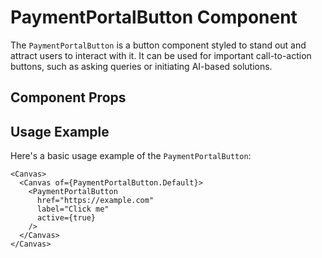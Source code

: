 

<Meta of={PaymentPortalButton} />

# PaymentPortalButton Component

The `PaymentPortalButton` is a button component styled to stand out and attract users to interact with it. It can be used for important call-to-action buttons, such as asking queries or initiating AI-based solutions.

## Component Props

<Canvas of={PaymentPortalButton.Default} />

<Controls />

## Usage Example

Here's a basic usage example of the `PaymentPortalButton`:

```tsx
<Canvas>
  <Canvas of={PaymentPortalButton.Default}>
    <PaymentPortalButton
      href="https://example.com"
      label="Click me"
      active={true}
    />
  </Canvas>
</Canvas>
```
